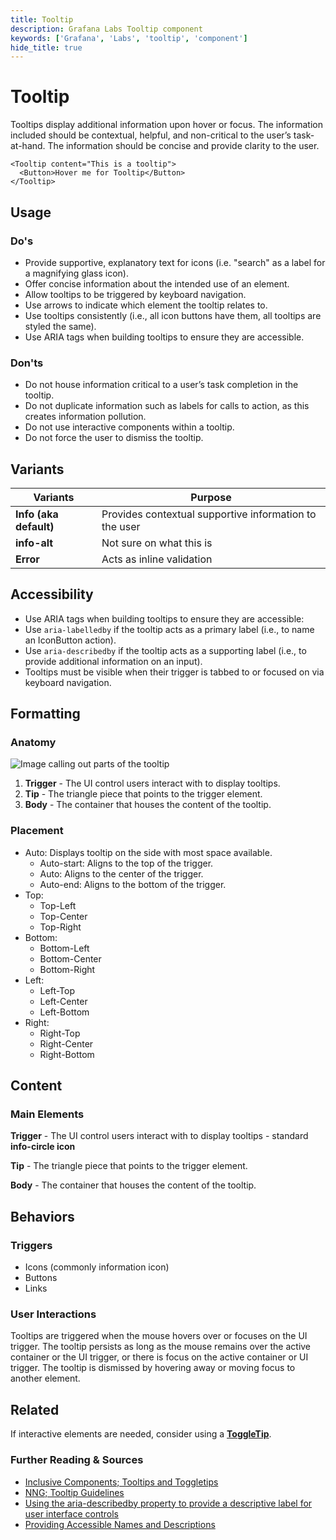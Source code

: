 ```yaml
---
title: Tooltip
description: Grafana Labs Tooltip component
keywords: ['Grafana', 'Labs', 'tooltip', 'component']
hide_title: true
---
```


# Tooltip <Badge text='ready' color='green'></Badge> <StorybookLink path='/story/overlays-tooltip--basic' />

Tooltips display additional information upon hover or focus. The information included should be contextual, helpful, and non-critical to the user’s task-at-hand. The information should be concise and provide clarity to the user.

```tsx live
<Tooltip content="This is a tooltip">
  <Button>Hover me for Tooltip</Button>
</Tooltip>
```

## Usage

### Do's

- Provide supportive, explanatory text for icons (i.e. "search" as a label for a magnifying glass icon).
- Offer concise information about the intended use of an element.
- Allow tooltips to be triggered by keyboard navigation.
- Use arrows to indicate which element the tooltip relates to.
- Use tooltips consistently (i.e., all icon buttons have them, all tooltips are styled the same).
- Use ARIA tags when building tooltips to ensure they are accessible.

### Don'ts

- Do not house information critical to a user’s task completion in the tooltip.
- Do not duplicate information such as labels for calls to action, as this creates information pollution.
- Do not use interactive components within a tooltip.
- Do not force the user to dismiss the tooltip.

## Variants

| Variants               | Purpose                                                |
| ---------------------- | ------------------------------------------------------ |
| **Info (aka default)** | Provides contextual supportive information to the user |
| **info-alt**           | Not sure on what this is                               |
| **Error**              | Acts as inline validation                              |

## Accessibility

- Use ARIA tags when building tooltips to ensure they are accessible:
- Use `aria-labelledby` if the tooltip acts as a primary label (i.e., to name an IconButton action).
- Use `aria-describedby` if the tooltip acts as a supporting label (i.e., to provide additional information on an input).
- Tooltips must be visible when their trigger is tabbed to or focused on via keyboard navigation.

## Formatting

### Anatomy

![Image calling out parts of the tooltip](/img/tooltip.anatomy.png 'Image calling out parts of the tooltip')

1. **Trigger** - The UI control users interact with to display tooltips.
2. **Tip** - The triangle piece that points to the trigger element.
3. **Body** - The container that houses the content of the tooltip.

### Placement

- Auto: Displays tooltip on the side with most space available.
  - Auto-start: Aligns to the top of the trigger.
  - Auto: Aligns to the center of the trigger.
  - Auto-end: Aligns to the bottom of the trigger.
- Top:
  - Top-Left
  - Top-Center
  - Top-Right
- Bottom:
  - Bottom-Left
  - Bottom-Center
  - Bottom-Right
- Left:
  - Left-Top
  - Left-Center
  - Left-Bottom
- Right:
  - Right-Top
  - Right-Center
  - Right-Bottom

## Content

### Main Elements

**Trigger** - The UI control users interact with to display tooltips - standard **info-circle icon**

**Tip** - The triangle piece that points to the trigger element.

**Body** - The container that houses the content of the tooltip.

## Behaviors

### Triggers

- Icons (commonly information icon)
- Buttons
- Links

### User Interactions

Tooltips are triggered when the mouse hovers over or focuses on the UI trigger. The tooltip persists as long as the mouse remains over the active container or the UI trigger, or there is focus on the active container or UI trigger. The tooltip is dismissed by hovering away or moving focus to another element.

## Related

If interactive elements are needed, consider using a **[ToggleTip](/Components/toggletip)**.

### Further Reading & Sources

- [Inclusive Components; Tooltips and Toggletips](https://inclusive-components.design/tooltips-toggletips/)
- [NNG; Tooltip Guidelines](https://www.nngroup.com/articles/tooltip-guidelines/)
- [Using the aria-describedby property to provide a descriptive label for user interface controls](https://www.w3.org/WAI/WCAG21/Techniques/aria/ARIA1)
- [Providing Accessible Names and Descriptions](https://www.w3.org/WAI/ARIA/apg/practices/names-and-descriptions/)

<ComponentEmbed path="/story/overlays-tooltip--basic" />
